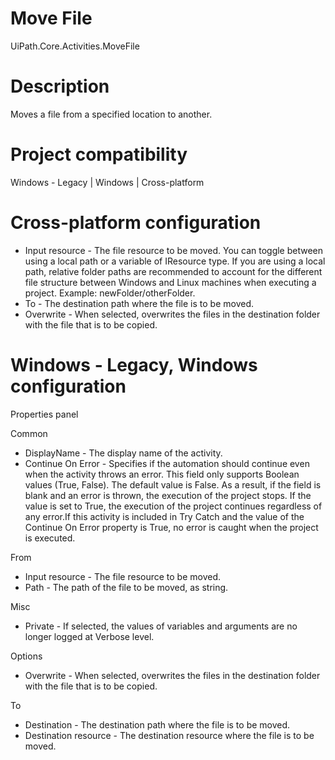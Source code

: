 ﻿# Move File

UiPath.Core.Activities.MoveFile

# Description

Moves a file from a specified location to another.

# Project compatibility

Windows - Legacy | Windows | Cross-platform

# Cross-platform configuration

* Input resource - The file resource to be moved. You can toggle between using a local path or a variable of IResource type. If you are using a local path, relative folder paths are recommended to account for the different file structure between Windows and Linux machines when executing a project. Example: newFolder/otherFolder.
* To - The destination path where the file is to be moved.
* Overwrite - When selected, overwrites the files in the destination folder with the file that is to be copied.

# Windows - Legacy, Windows configuration

Properties panel

Common

* DisplayName - The display name of the activity.
* Continue On Error - Specifies if the automation should continue even when the activity throws an error. This field only supports Boolean values (True, False). The default value is False. As a result, if the field is blank and an error is thrown, the execution of the project stops. If the value is set to True, the execution of the project continues regardless of any error.If this activity is included in Try Catch and the value of the Continue On Error property is True, no error is caught when the project is executed.

From

* Input resource - The file resource to be moved.
* Path - The path of the file to be moved, as string.

Misc

* Private - If selected, the values of variables and arguments are no longer logged at Verbose level.

Options

* Overwrite - When selected, overwrites the files in the destination folder with the file that is to be copied.

To

* Destination - The destination path where the file is to be moved.
* Destination resource - The destination resource where the file is to be moved.
